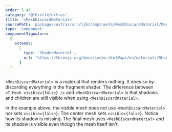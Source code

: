 ```yaml
---
order: 5.49
category: '@threlte/extras'
title: '<MeshDiscardMaterial>'
sourcePath: 'packages/extras/src/lib/components/MeshDiscardMaterial/MeshDiscardMaterial.svelte'
type: 'component'
componentSignature:
  {
    extends:
      {
        type: 'ShaderMaterial',
        url: 'https://threejs.org/docs/index.html#api/en/materials/ShaderMaterial'
      }
  }
---
```


`<MeshDiscardMaterial>` is a material that renders nothing. It does so by discarding everything in the fragment shader. The difference between `<T.Mesh visible={false} />` and `<MeshDiscardMaterial>` is that shadows and children are still visible when using `<MeshDiscardMaterial>`.

<Example path="extras/mesh-discard-material" />

In the example above, the visible mesh does not use `<MeshDiscardMaterial>` nor sets `visible={false}`. The center mesh sets `visible={false}`. Notice how its shadow is missing. The final mesh uses `<MeshDiscardMaterial>` and its shadow is visible even though the mesh itself isn't.

